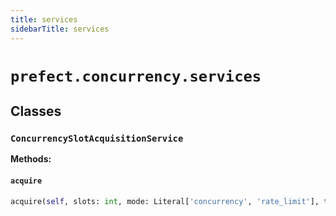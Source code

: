 ```yaml
---
title: services
sidebarTitle: services
---
```


# `prefect.concurrency.services`

## Classes

### `ConcurrencySlotAcquisitionService` <sup><a href="https://github.com/prefecthq/prefect/blob/main/src/prefect/concurrency/services.py#L23" target="_blank"><Icon icon="github" style="width: 14px; height: 14px;" /></a></sup>

**Methods:**

#### `acquire` <sup><a href="https://github.com/prefecthq/prefect/blob/main/src/prefect/concurrency/services.py#L37" target="_blank"><Icon icon="github" style="width: 14px; height: 14px;" /></a></sup>

```python
acquire(self, slots: int, mode: Literal['concurrency', 'rate_limit'], timeout_seconds: Optional[float] = None, max_retries: Optional[int] = None) -> httpx.Response
```
